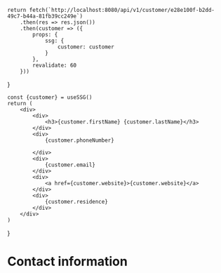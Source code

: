
    return fetch(`http://localhost:8080/api/v1/customer/e28e100f-b2dd-49c7-b44a-81fb39cc249e`)
        .then(res => res.json())
        .then(customer => ({
            props: {
                ssg: {
                    customer: customer
                }
            },
            revalidate: 60
        }))
}

    const {customer} = useSSG()
    return (
        <div>
            <div>
                <h3>{customer.firstName} {customer.lastName}</h3>
            </div>
            <div>
                {customer.phoneNumber}

            </div>
            <div>
                {customer.email}
            </div>
            <div>
                <a href={customer.website}>{customer.website}</a>
            </div>
            <div>
                {customer.residence}
            </div>
        </div>
    )
}

# Contact information

<ContactIformation />